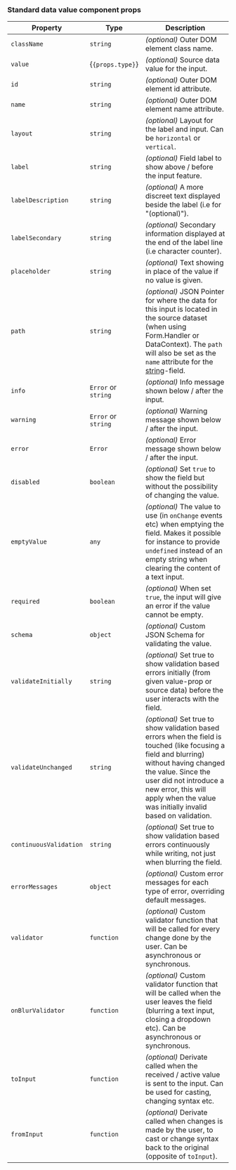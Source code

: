### Standard data value component props

| Property               | Type                        | Description                                                                                                                                                                                                                                                                    |
| ---------------------- | --------------------------- | ------------------------------------------------------------------------------------------------------------------------------------------------------------------------------------------------------------------------------------------------------------------------------ |
| `className`            | `string`                    | _(optional)_ Outer DOM element class name.                                                                                                                                                                                                                                     |
| `value`                | {<code>{props.type}</code>} | _(optional)_ Source data value for the input.                                                                                                                                                                                                                                  |
| `id`                   | `string`                    | _(optional)_ Outer DOM element id attribute.                                                                                                                                                                                                                                   |
| `name`                 | `string`                    | _(optional)_ Outer DOM element name attribute.                                                                                                                                                                                                                                 |
| `layout`               | `string`                    | _(optional)_ Layout for the label and input. Can be `horizontal` or `vertical`.                                                                                                                                                                                                |
| `label`                | `string`                    | _(optional)_ Field label to show above / before the input feature.                                                                                                                                                                                                             |
| `labelDescription`     | `string`                    | _(optional)_ A more discreet text displayed beside the label (i.e for "(optional)").                                                                                                                                                                                           |
| `labelSecondary`       | `string`                    | _(optional)_ Secondary information displayed at the end of the label line (i.e character counter).                                                                                                                                                                             |
| `placeholder`          | `string`                    | _(optional)_ Text showing in place of the value if no value is given.                                                                                                                                                                                                          |
| `path`                 | `string`                    | _(optional)_ JSON Pointer for where the data for this input is located in the source dataset (when using Form.Handler or DataContext). The `path` will also be set as the `name` attribute for the [string](/uilib/extensions/forms/base-fields/String/)-field.                |
| `info`                 | `Error` or `string`         | _(optional)_ Info message shown below / after the input.                                                                                                                                                                                                                       |
| `warning`              | `Error` or `string`         | _(optional)_ Warning message shown below / after the input.                                                                                                                                                                                                                    |
| `error`                | `Error`                     | _(optional)_ Error message shown below / after the input.                                                                                                                                                                                                                      |
| `disabled`             | `boolean`                   | _(optional)_ Set `true` to show the field but without the possibility of changing the value.                                                                                                                                                                                   |
| `emptyValue`           | `any`                       | _(optional)_ The value to use (in `onChange` events etc) when emptying the field. Makes it possible for instance to provide `undefined` instead of an empty string when clearing the content of a text input.                                                                  |
| `required`             | `boolean`                   | _(optional)_ When set `true`, the input will give an error if the value cannot be empty.                                                                                                                                                                                       |
| `schema`               | `object`                    | _(optional)_ Custom JSON Schema for validating the value.                                                                                                                                                                                                                      |
| `validateInitially`    | `string`                    | _(optional)_ Set true to show validation based errors initially (from given value-prop or source data) before the user interacts with the field.                                                                                                                               |
| `validateUnchanged`    | `string`                    | _(optional)_ Set true to show validation based errors when the field is touched (like focusing a field and blurring) without having changed the value. Since the user did not introduce a new error, this will apply when the value was initially invalid based on validation. |
| `continuousValidation` | `string`                    | _(optional)_ Set true to show validation based errors continuously while writing, not just when blurring the field.                                                                                                                                                            |
| `errorMessages`        | `object`                    | _(optional)_ Custom error messages for each type of error, overriding default messages.                                                                                                                                                                                        |
| `validator`            | `function`                  | _(optional)_ Custom validator function that will be called for every change done by the user. Can be asynchronous or synchronous.                                                                                                                                              |
| `onBlurValidator`      | `function`                  | _(optional)_ Custom validator function that will be called when the user leaves the field (blurring a text input, closing a dropdown etc). Can be asynchronous or synchronous.                                                                                                 |
| `toInput`              | `function`                  | _(optional)_ Derivate called when the received / active value is sent to the input. Can be used for casting, changing syntax etc.                                                                                                                                              |
| `fromInput`            | `function`                  | _(optional)_ Derivate called when changes is made by the user, to cast or change syntax back to the original (opposite of `toInput`).                                                                                                                                          |
